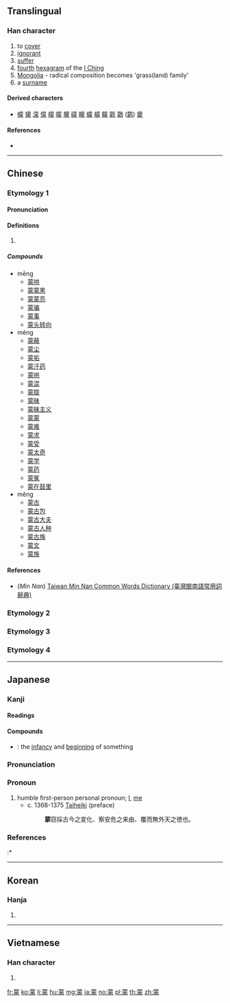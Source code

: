 {{character info/new}}
{{also|懞|矇|濛}}
==Translingual==

===Han character===
{{Han char|rn=140|rad=艸|as=10|sn=13|four=44232|canj=TBMO|ids=⿱艹冡}}

# to [[cover]]
# [[ignorant]]
# [[suffer]]
# [[fourth]] [[hexagram]] of the [[I Ching]]
# [[Mongolia]] - radical composition becomes 'grass(land) family'
# a [[surname]]

====Derived characters====
* [[幪]] [[獴]] [[濛]] [[懞]] [[檬]] [[曚]] [[朦]] [[礞]] [[矇]] [[蠓]] [[艨]] [[饛]] [[氋]] [[鸏]] ([[鹲]]) [[靀]]

====References====
* {{Han ref|kx=1048.150|dkj=31555|dj=1509.220|hdz=53271.040|uh=8499}}

----

==Chinese==

===Etymology 1===
{{zh-forms}}

====Pronunciation====
{{zh-pron
|m=méng,měng,mēng
|c=mung4
|mn=bông
|mc=y
|oc=y
|ma=Zh-méng.ogg
|cat=v,a,n,pn
}}

====Definitions====
{{zh-hanzi}}

# {{rfdef|lang=zh}}

=====Compounds=====
* mēng
** [[蒙哄]]
** [[蒙蒙黑]]
** [[蒙蒙亮]]
** [[蒙骗]]
** [[蒙事]]
** [[蒙头转向]]
* méng
** [[蒙蔽]]
** [[蒙尘]]
** [[蒙垢]]
** [[蒙汗药]]
** [[蒙哄]]
** [[蒙混]]
** [[蒙胧]]
** [[蒙昧]]
** [[蒙昧主义]]
** [[蒙蒙]]
** [[蒙难]]
** [[蒙求]]
** [[蒙受]]
** [[蒙太奇]]
** [[蒙学]]
** [[蒙药]]
** [[蒙冤]]
** [[蒙在鼓里]]
* měng
** [[蒙古]]
** [[蒙古包]]
** [[蒙古大夫]]
** [[蒙古人种]]
** [[蒙古族]]
** [[蒙文]]
** [[蒙族]]

====References====
* (''Min Nan'') [http://twblg.dict.edu.tw/holodict_new/default.jsp Taiwan Min Nan Common Words Dictionary (臺灣閩南語常用詞辭典)]

===Etymology 2===
{{zh-see|濛}}

===Etymology 3===
{{zh-see|懞}}

===Etymology 4===
{{zh-see|矇}}

----

==Japanese==

===Kanji===
{{ja-kanji|grade=|rs=艸10}}

====Readings====
{{ja-readings|goon=[[む]] (mu)|kanon=[[ぼう]] (bō)|kanyoon=[[もう]] (mō)|kun=[[おおう]] (ōu), [[こうむる]] (kōmuru), [[くらい]] (kurai)}}

====Compounds====
{{der-top|Compounds}}
* {{ja-r|屯蒙|ちゅんもう}}: the [[infancy]] and [[beginning]] of something
{{der-bottom}}

{{ja-kanjitab|もう|yomi=kanyoon}}

===Pronunciation===
{{ja-pron|yomi=kanyoon|もう|acc=1|acc_ref=DJR,NHK}}

===Pronoun===
{{ja-pos|pronoun|もう}}

# humble first-person personal pronoun; [[I]], [[me]]
#* c. 1368-1375 [[w:Taiheiki|Taiheiki]] (preface)
#*: '''蒙'''窃採古今之変化、察安危之来由、覆而無外天之徳也。

===References===
<references/>
:* {{cite-book
|last=Gotō
|first=Tanji
|coauthors=Saburō Kamada
|title=Nihon Koten Bungaku Taikei 34: [[w:Taiheiki|Taiheiki]] 1
|publisher=[[w:Iwanami Shoten Publishing|Iwanami Shoten]]
|date=1960
|location=[[w:Tōkyō|Tōkyō]]
|language=Japanese
|isbn=4-0006-0034-6
}}

----

==Korean==

===Hanja===
{{ko-hanja|hangeul=몽|eumhun=|rv=mong|mr=mong|y=mong}}

# {{defn|lang=ko|sort=艸10}}

----

==Vietnamese==

===Han character===
{{vi-hantu|[[mông]], [[mong]], [[mòng]], [[mỏng]], [[muống]]|rs=艸10}}

# {{defn|lang=vi|sort=艸10}}

[[fr:蒙]]
[[ko:蒙]]
[[li:蒙]]
[[hu:蒙]]
[[mg:蒙]]
[[ja:蒙]]
[[no:蒙]]
[[pl:蒙]]
[[th:蒙]]
[[zh:蒙]]
